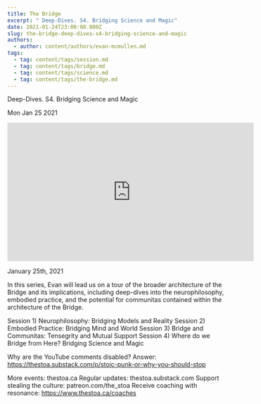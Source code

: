 ```yaml
---
title: The Bridge
excerpt: " Deep-Dives. S4. Bridging Science and Magic"
date: 2021-01-24T23:00:00.000Z
slug: the-bridge-deep-dives-s4-bridging-science-and-magic
authors:
  - author: content/authors/evan-mcmullen.md
tags:
  - tag: content/tags/session.md
  - tag: content/tags/bridge.md
  - tag: content/tags/science.md
  - tag: content/tags/the-bridge.md
---
```




 Deep-Dives. S4. Bridging Science and Magic

Mon Jan 25 2021

<iframe width="560" height="315" src="https://www.youtube.com/embed/xxRyTibydno" title="The Bridge: Deep-Dives. S4. Bridging Science and Magic w/ Evan McMullen" frameborder="0" allow="accelerometer; autoplay; clipboard-write; encrypted-media; gyroscope; picture-in-picture" allowfullscreen ></iframe>

January 25th, 2021

In this series, Evan will lead us on a tour of the broader architecture of the Bridge and its implications, including deep-dives into the neurophilosophy, embodied practice, and the potential for communitas contained within the architecture of the Bridge.

Session 1)
Neurophilosophy: Bridging Models and Reality
Session 2)
Embodied Practice: Bridging Mind and World
Session 3)
Bridge and Communitas: Tensegrity and Mutual Support
Session 4)
Where do we Bridge from Here? Bridging Science and Magic

Why are the YouTube comments disabled? Answer: https://thestoa.substack.com/p/stoic-punk-or-why-you-should-stop

More events: thestoa.ca
Regular updates: thestoa.substack.com
Support stealing the culture: patreon.com/the_stoa
Receive coaching with resonance: https://www.thestoa.ca/coaches


